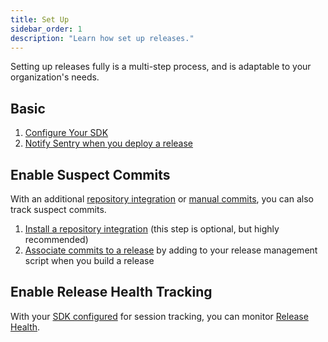 ```yaml
---
title: Set Up
sidebar_order: 1
description: "Learn how set up releases."
---
```


Setting up releases fully is a multi-step process, and is adaptable to your organization's needs.

## Basic

1. [Configure Your SDK](/platform-redirect/?next=/configuration/releases/)
2. [Notify Sentry when you deploy a release](/product/releases/notify-sentry/)

## Enable Suspect Commits

With an additional [repository integration](/product/releases/setup/release-automation/) or [manual commits](/product/releases/setup/manual-setup-releases/), you can also track suspect commits.

1. [Install a repository integration](/product/releases/setup/release-automation/) (this step is optional, but highly recommended)
2. [Associate commits to a release](/product/releases/suspect-commits/) by adding to your release management script when you build a release

## Enable Release Health Tracking

With your [SDK configured](/platform-redirect/?next=/configuration/releases/) for session tracking, you can monitor [Release Health](/product/releases/health/).
